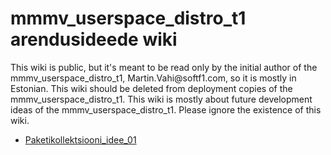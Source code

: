 

= mmmv_userspace_distro_t1 arendusideede wiki =

This wiki is public, but it's meant to be read only by
the initial author of the mmmv_userspace_distro_t1, Martin.Vahi@softf1.com, 
so it is mostly in Estonian. This wiki should be deleted from
deployment copies of the mmmv_userspace_distro_t1.  This wiki is 
mostly about future development ideas of the mmmv_userspace_distro_t1.
Please ignore the existence of this wiki.

* [[Paketikollektsiooni_idee_01]]

